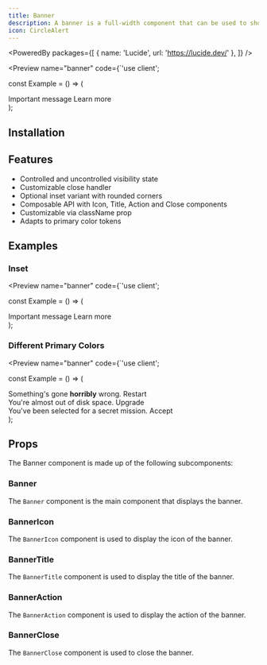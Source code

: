 ```yaml
---
title: Banner
description: A banner is a full-width component that can be used to show a message and action to the user.
icon: CircleAlert
---
```


<PoweredBy packages={[
  { name: 'Lucide', url: 'https://lucide.dev/' },
]} />

<Preview name="banner" code={`'use client';


const Example = () => (
  <div className="flex w-full h-screen items-center justify-center bg-primary">
    <Banner>
      <BannerIcon icon={CircleAlert} />
      <BannerTitle>Important message</BannerTitle>
      <BannerAction>Learn more</BannerAction>
      <BannerClose />
    </Banner>
  </div>
);


## Installation

<Installer packageName="banner" />

## Features

- Controlled and uncontrolled visibility state
- Customizable close handler
- Optional inset variant with rounded corners
- Composable API with Icon, Title, Action and Close components
- Customizable via className prop
- Adapts to primary color tokens


## Examples

### Inset

<Preview name="banner" code={`'use client';


const Example = () => (
  <div className="flex w-full h-screen items-center justify-center p-8 bg-primary">
    <Banner inset>
      <BannerIcon icon={CircleAlert} />
      <BannerTitle>Important message</BannerTitle>
      <BannerAction>Learn more</BannerAction>
      <BannerClose />
    </Banner>
  </div>
);


### Different Primary Colors

<Preview name="banner" code={`'use client';


const Example = () => (
  <div className="flex w-full h-screen items-center justify-center flex-col gap-4 bg-primary">
    <div className="w-full" style={{
      '--primary': '0 72.2% 50.6%',
      '--primary-foreground': '0 85.7% 97.3%',
    }}>
      <Banner>
        <BannerIcon icon={CircleAlert} />
        <BannerTitle>Something's gone <strong>horribly</strong> wrong.</BannerTitle>
        <BannerAction>Restart</BannerAction>
        <BannerClose />
      </Banner>
    </div>
    <div className="w-full" style={{
      '--primary': '24.6 95% 53.1%',
      '--primary-foreground': '60 9.1% 97.8%',
    }}>
      <Banner>
        <BannerIcon icon={CircleAlert} />
        <BannerTitle>You're almost out of disk space.</BannerTitle>
        <BannerAction>Upgrade</BannerAction>
        <BannerClose />
      </Banner>
    </div>
    <div className="w-full" style={{
      '--primary': '142.1 76.2% 36.3%',
      '--primary-foreground': '355.7 100% 97.3%',
    }}>
      <Banner>
        <BannerIcon icon={CircleAlert} />
        <BannerTitle>You've been selected for a secret mission.</BannerTitle>
        <BannerAction>Accept</BannerAction>
        <BannerClose />
      </Banner>
    </div>
  </div>
);


## Props

The Banner component is made up of the following subcomponents:

### Banner

The `Banner` component is the main component that displays the banner.

<AutoTypeTable path="node_modules/@repo/banner/index.tsx" name="BannerProps" />

### BannerIcon

The `BannerIcon` component is used to display the icon of the banner.

<AutoTypeTable path="node_modules/@repo/banner/index.tsx" name="BannerIconProps" />

### BannerTitle

The `BannerTitle` component is used to display the title of the banner.

<AutoTypeTable path="node_modules/@repo/banner/index.tsx" name="BannerTitleProps" />

### BannerAction

The `BannerAction` component is used to display the action of the banner.

<AutoTypeTable path="node_modules/@repo/banner/index.tsx" name="BannerActionProps" />

### BannerClose

The `BannerClose` component is used to close the banner.

<AutoTypeTable path="node_modules/@repo/banner/index.tsx" name="BannerCloseProps" />
